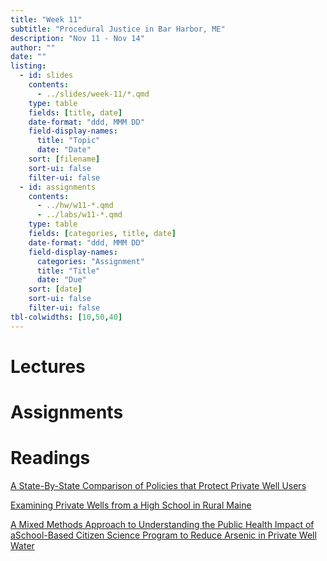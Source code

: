 ```yaml
---
title: "Week 11"
subtitle: "Procedural Justice in Bar Harbor, ME"
description: "Nov 11 - Nov 14"
author: ""
date: ""
listing:
  - id: slides
    contents:
      - ../slides/week-11/*.qmd
    type: table
    fields: [title, date]
    date-format: "ddd, MMM DD"
    field-display-names:
      title: "Topic"
      date: "Date"
    sort: [filename]
    sort-ui: false
    filter-ui: false
  - id: assignments
    contents:
      - ../hw/w11-*.qmd
      - ../labs/w11-*.qmd
    type: table
    fields: [categories, title, date]
    date-format: "ddd, MMM DD"
    field-display-names:
      categories: "Assignment"
      title: "Title"
      date: "Due"
    sort: [date]
    sort-ui: false
    filter-ui: false
tbl-colwidths: [10,50,40]
---
```


# Lectures

::: {#slides}
:::

# Assignments

::: {#assignments}
:::

# Readings
[A State-By-State Comparison of Policies that Protect Private Well Users](https://pmc.ncbi.nlm.nih.gov/articles/PMC10985836/pdf/nihms-1978694.pdf)

[Examining Private Wells from a High School in Rural Maine](https://ehp.niehs.nih.gov/doi/pdf/10.1289/EHP14653)

[A Mixed Methods Approach to Understanding the Public Health Impact of aSchool-Based Citizen Science Program to Reduce Arsenic in Private Well Water](https://ehp.niehs.nih.gov/doi/epdf/10.1289/EHP13421)
